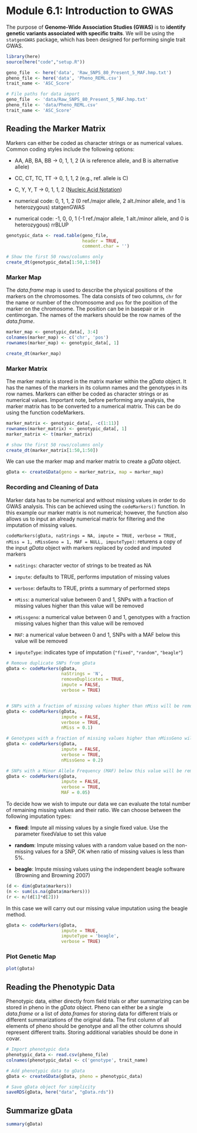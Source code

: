 # Module 6.1: Introduction to GWAS

The purpose of **Genome-Wide Association Studies (GWAS)** is to **identify genetic variants associated with specific traits**. We will be using the `statgenGWAS` package, which has been designed for performing single trait GWAS.

```r
library(here)
source(here("code","setup.R"))
```

```r
geno_file  <- here('data', 'Raw_SNPS_80_Present_5_MAF.hmp.txt')
pheno_file <- here('data', 'Pheno_REML.csv')
trait_name <- 'ASC_Score'
```

```r
# File paths for data import
geno_file  <- 'data/Raw_SNPS_80_Present_5_MAF.hmp.txt'
pheno_file <- 'data/Pheno_REML.csv'
trait_name <- 'ASC_Score'
```

## Reading the Marker Matrix

Markers can either be coded as character strings or as numerical values. Common coding styles include the following options:

-   AA, AB, BA, BB -\> 0, 1, 1, 2 (A is reference allele, and B is alternative allele)

-   CC, CT, TC, TT -\> 0, 1, 1, 2 (e.g., ref. allele is C)

-   C, Y, Y, T -\> 0, 1, 1, 2 ([Nucleic Acid Notation](https://en.wikipedia.org/wiki/Nucleic_acid_notation))

-   numerical code: 0, 1, 1, 2 (0 ref./major allele, 2 alt./minor allele, and 1 is heterozygous) statgenGWAS

-   numerical code: -1, 0, 0, 1 (-1 ref./major allele, 1 alt./minor allele, and 0 is heterozygous) rrBLUP

```r
genotypic_data <- read.table(geno_file, 
                             header = TRUE, 
                             comment.char = '')

# Show the first 50 rows/columns only
create_dt(genotypic_data[1:50,1:50])
```

### Marker Map

The *data.frame* map is used to describe the physical positions of the markers on the chromosomes. The data consists of two columns, `chr` for the name or number of the chromosome and `pos` for the position of the marker on the chromosome. The position can be in basepair or in centimorgan. The names of the markers should be the row names of the *data.frame*.

```r
marker_map <- genotypic_data[, 3:4]
colnames(marker_map) <- c('chr', 'pos')
rownames(marker_map) <- genotypic_data[, 1]

create_dt(marker_map)
```

### Marker Matrix

The marker matrix is stored in the matrix marker within the *gData* object. It has the names of the markers in its column names and the genotypes in its row names. Markers can either be coded as character strings or as numerical values. Important note, before performing any analysis, the marker matrix has to be converted to a numerical matrix. This can be do using the function codeMarkers.

```r
marker_matrix <- genotypic_data[, -c(1:11)]
rownames(marker_matrix) <- genotypic_data[, 1]
marker_matrix <- t(marker_matrix)

# show the first 50 rows/columns only
create_dt(marker_matrix[1:50,1:50])
```

We can use the marker map and marker matrix to create a *gData* object.

```r
gData <- createGData(geno = marker_matrix, map = marker_map)
```

### Recording and Cleaning of Data

Marker data has to be numerical and without missing values in order to do GWAS analysis. This can be achieved using the `codeMarkers()` function. In this example our marker matrix is not numerical; however, the function also allows us to input an already numerical matrix for filtering and the imputation of missing values.

`codeMarkers(gData, naStrings = NA, impute = TRUE, verbose = TRUE, nMiss = 1, nMissGeno = 1, MAF = NULL, imputeType)`: returens a copy of the input *gData* object with markers replaced by coded and imputed markers

-   `naStings`: character vector of strings to be treated as NA

-   `impute`: defaults to TRUE, performs imputation of missing values

-   `verbose`: defaults to TRUE, prints a summary of performed steps

-   `nMiss`: a numerical value between 0 and 1, SNPs with a fraction of missing values higher than this value will be removed

-   `nMissgeno`: a numerical value between 0 and 1, genotypes with a fraction missing values higher than this value will be removed

-   `MAF`: a numerical value between 0 and 1, SNPs with a MAF below this value will be removed

-   `imputeType`: indicates type of imputation (`"fixed"`, `"random"`, `"beagle"`)

```r
# Remove duplicate SNPs from gData
gData <- codeMarkers(gData, 
                     naStrings = 'N', 
                     removeDuplicates = TRUE, 
                     impute = FALSE, 
                     verbose = TRUE)


# SNPs with a fraction of missing values higher than nMiss will be removed.
gData <- codeMarkers(gData, 
                     impute = FALSE, 
                     verbose = TRUE, 
                     nMiss = 0.1)

# Genotypes with a fraction of missing values higher than nMissGeno will be removed.
gData <- codeMarkers(gData, 
                     impute = FALSE, 
                     verbose = TRUE, 
                     nMissGeno = 0.2)

# SNPs with a Minor Allele Frequency (MAF) below this value will be removed.
gData <- codeMarkers(gData, 
                     impute = FALSE, 
                     verbose = TRUE, 
                     MAF = 0.05)
```

To decide how we wish to impute our data we can evaluate the total number of remaining missing values and their ratio. We can choose between the following imputation types:

-   **fixed**: Impute all missing values by a single fixed value. Use the parameter fixedValue to set this value

-   **random**: Impute missing values with a random value based on the non-missing values for a SNP, OK when ratio of missing values is less than 5%.

-   **beagle**: Impute missing values using the independent beagle software (Browning and Browning 2007)

```r
(d <- dim(gData$markers))
(n <- sum(is.na(gData$markers)))
(r <- n/(d[1]*d[2]))
```

In this case we will carry out our missing value imputation using the beagle method.

```r
gData <- codeMarkers(gData, 
                     impute = TRUE, 
                     imputeType = 'beagle', 
                     verbose = TRUE) 
```

### Plot Genetic Map

```r
plot(gData)
```

## Reading the Phenotypic Data

Phenotypic data, either directly from field trials or after summarizing can be stored in pheno in the *gData* object. Pheno can either be a single *data.frame* or a list of *data.frames* for storing data for different trials or different summarizations of the original data. The first column of all elements of pheno should be genotype and all the other columns should represent different traits. Storing additional variables should be done in covar.

```r
# Import phenotypic data
phenotypic_data <- read.csv(pheno_file)
colnames(phenotypic_data) <- c('genotype', trait_name)

# Add phenotypic data to gData
gData <- createGData(gData, pheno = phenotypic_data)
```

```r
# Save gData object for simplicity
saveRDS(gData, here("data", "gData.rds"))
```

## Summarize gData

```r
summary(gData)
```
